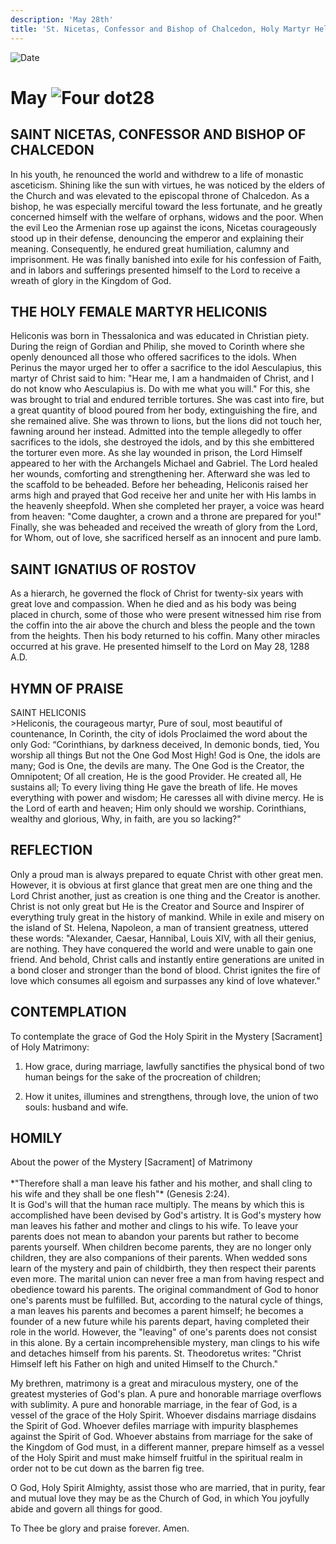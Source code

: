 ```yaml
---
description: 'May 28th'
title: 'St. Nicetas, Confessor and Bishop of Chalcedon, Holy Martyr Heliconis, St. Ignatius of Rostov'
---
```


<CustomPaginator />
<RunningHead />

<Image src="/title-imprint.png" height={68} width={50} alt="Date" className="title-imprint"/>

# <div id="date">May <Image className="four-dot" src="/four-dot.png" height={15} width={15} alt="Four dot" />28</div>

## SAINT NICETAS, CONFESSOR AND BISHOP OF CHALCEDON

In his youth, he renounced the world and withdrew to a life of monastic asceticism. Shining like the sun with virtues, he was noticed by the elders of the Church and was elevated to the episcopal throne of Chalcedon. As a bishop, he was especially merciful toward the less fortunate, and he greatly concerned himself with the welfare of orphans, widows and the poor. When the evil Leo the Armenian rose up against the icons, Nicetas courageously stood up in their defense, denouncing the emperor and explaining their meaning. Consequently, he endured great humiliation, calumny and imprisonment. He was finally banished into exile for his confession of Faith, and in labors and sufferings presented himself to the Lord to receive a wreath of glory in the Kingdom of God.

## THE HOLY FEMALE MARTYR HELICONIS

Heliconis was born in Thessalonica and was educated in Christian piety. During the reign of Gordian and Philip, she moved to Corinth where she openly denounced all those who offered sacrifices to the idols. When Perinus the mayor urged her to offer a sacrifice to the idol Aesculapius, this martyr of Christ said to him: "Hear me, I am a handmaiden of Christ, and I do not know who Aesculapius is. Do with me what you will." For this, she was brought to trial and endured terrible tortures. She was cast into fire, but a great quantity of blood poured from her body, extinguishing the fire, and she remained alive. She was thrown to lions, but the lions did not touch her, fawning around her instead. Admitted into the temple allegedly to offer sacrifices to the idols, she destroyed the idols, and by this she embittered the torturer even more. As she lay wounded in prison, the Lord Himself appeared to her with the Archangels Michael and Gabriel. The Lord healed her wounds, comforting and strengthening her. Afterward she was led to the scaffold to be beheaded. Before her beheading, Heliconis raised her arms high and prayed that God receive her and unite her with His lambs in the heavenly sheepfold. When she completed her prayer, a voice was heard from heaven: "Come daughter, a crown and a throne are prepared for you!" Finally, she was beheaded and received the wreath of glory from the Lord, for Whom, out of love, she sacrificed herself as an innocent and pure lamb.

## SAINT IGNATIUS OF ROSTOV

As a hierarch, he governed the flock of Christ for twenty-six years with great love and compassion. When he died and as his body was being placed in church, some of those who were present witnessed him rise from the coffin into the air above the church and bless the people and the town from the heights. Then his body returned to his coffin. Many other miracles occurred at his grave. He presented himself to the Lord on May 28, 1288 A.D.


## HYMN OF PRAISE
<div style={{textAlign:'center', color:'crimson', fontWeight:'bold'}}>
SAINT HELICONIS
</div>
>Heliconis, the courageous martyr,  
Pure of soul, most beautiful of countenance,  
In Corinth, the city of idols  
Proclaimed the word about the only God:  
“Corinthians, by darkness deceived,  
In demonic bonds, tied,  
You worship all things  
But not the One God Most High!  
God is One, the idols are many;  
God is One, the devils are many.  
The One God is the Creator, the Omnipotent;  
Of all creation, He is the good Provider.  
He created all, He sustains all;  
To every living thing He gave the breath of life.  
He moves everything with power and wisdom;  
He caresses all with divine mercy.  
He is the Lord of earth and heaven;  
Him only should we worship.  
Corinthians, wealthy and glorious,  
Why, in faith, are you so lacking?"  


## REFLECTION

Only a proud man is always prepared to equate Christ with other great men. However, it is obvious at first glance that great men are one thing and the Lord Christ another, just as creation is one thing and the Creator is another. Christ is not only great but He is the Creator and Source and Inspirer of everything truly great in the history of mankind. While in exile and misery on the island of St. Helena, Napoleon, a man of transient greatness, uttered these words: "Alexander, Caesar, Hannibal, Louis XIV, with all their genius, are nothing. They have conquered the world and were unable to gain one friend. And behold, Christ calls and instantly entire generations are united in a bond closer and stronger than the bond of blood. Christ ignites the fire of love which consumes all egoism and surpasses any kind of love whatever."


## CONTEMPLATION
 
To contemplate the grace of God the Holy Spirit in the Mystery [Sacrament] of Holy Matrimony:

1. How grace, during marriage, lawfully sanctifies the physical bond of two human beings for the sake of the procreation of children;

2. How it unites, illumines and strengthens, through love, the union of two souls: husband and wife.


## HOMILY
<div style={{textAlign:'center', color:'crimson', fontWeight:'bold'}}>
About the power of the Mystery [Sacrament] of Matrimony
</div><br />
<div style={{textAlign:'right'}}>
*"Therefore shall a man leave his father and his mother, and shall cling to his wife and they shall be one flesh"* (Genesis 2:24).
</div>
It is God's will that the human race multiply. The means by which this is accomplished have been devised by God's artistry. It is God's mystery how man leaves his father and mother and clings to his wife. To leave your parents does not mean to abandon your parents but rather to become parents yourself. When children become parents, they are no longer only children, they are also companions of their parents. When wedded sons learn of the mystery and pain of childbirth, they then respect their parents even more. The marital union can never free a man from having respect and obedience toward his parents. The original commandment of God to honor one's parents must be fulfilled. But, according to the natural cycle of things, a man leaves his parents and becomes a parent himself; he becomes a founder of a new future while his parents depart, having completed their role in the world. However, the "leaving" of one's parents does not consist in this alone. By a certain incomprehensible mystery, man clings to his wife and detaches himself from his parents. St. Theodoretus writes: "Christ Himself left his Father on high and united Himself to the Church."

My brethren, matrimony is a great and miraculous mystery, one of the greatest mysteries of God's plan. A pure and honorable marriage overflows with sublimity. A pure and honorable marriage, in the fear of God, is a vessel of the grace of the Holy Spirit. Whoever disdains marriage disdains the Spirit of God. Whoever defiles marriage with impurity blasphemes against the Spirit of God. Whoever abstains from marriage for the sake of the Kingdom of God must, in a different manner, prepare himself as a vessel of the Holy Spirit and must make himself fruitful in the spiritual realm in order not to be cut down as the barren fig tree.

O God, Holy Spirit Almighty, assist those who are married, that in purity, fear and mutual love they may be as the Church of God, in which You joyfully abide and govern all things for good.

To Thee be glory and praise forever. Amen.